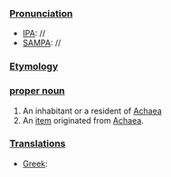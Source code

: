 ===[[Pronunciation]]===
*[[IPA]]: //
*[[SAMPA]]: //
===[[Etymology]]===
===[[proper noun]]===
# An inhabitant or a resident of [[Achaea]]
# An [[item]] originated from [[Achaea]].
===[[Translation]]s===
*[[Greek]]: